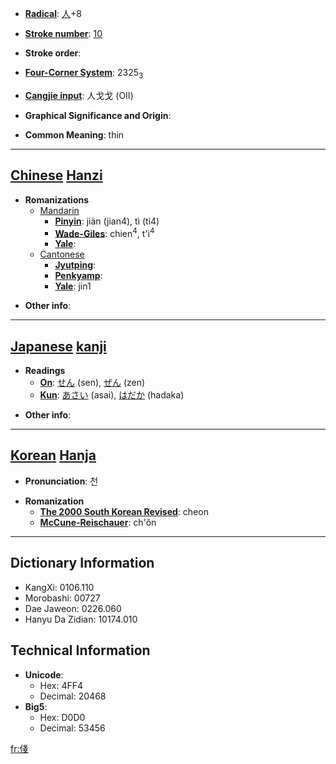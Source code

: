 * '''[[Wiktionary:Chinese radical index| Radical]]''': [[Wiktionary:Chinese radical index 人|人]]+8

* '''[[Wiktionary:Chinese total strokes index|Stroke number]]''': [[Wiktionary:Chinese total strokes index 10|10]]

* '''Stroke order''': 

* '''[[Wiktionary:Chinese four corner index|Four-Corner System]]''': 2325<sub>3</sub>

* '''[[Wiktionary:Chinese Cangjie index|Cangjie input]]''': 人戈戈 (OII)

* '''Graphical Significance and Origin''': 

* '''Common Meaning''': thin

----

== [[Chinese]] [[Hanzi]] ==

* '''Romanizations'''
** [[Mandarin]]
*** '''[[Pinyin]]''': jiàn (jian4), tì (ti4)
*** '''[[Wade-Giles]]''': chien<sup>4</sup>, t'i<sup>4</sup>
*** '''[[Yale]]''': 
**[[Cantonese]]
***'''[[Jyutping]]''':
***'''[[Penkyamp]]''': 
***'''[[Yale]]''': jin1

* '''Other info''': 

----

== [[Japanese]] [[kanji]] ==

* '''Readings'''
** '''[[On]]''': [[せん]] (sen), [[ぜん]] (zen)
** '''[[Kun]]''': [[あさい]] (asai), [[はだか]] (hadaka)

* '''Other info''':  

----

== [[Korean]] [[Hanja]] ==

* '''Pronunciation''': 천

* '''Romanization'''
** '''[[The 2000 South Korean Revised Romanization|The 2000 South Korean Revised]]''': cheon
** '''[[McCune-Reischauer]]''': ch'ŏn

----

== Dictionary Information ==

* KangXi: 0106.110
* Morobashi: 00727
* Dae Jaweon: 0226.060
* Hanyu Da Zidian: 10174.010

== Technical Information ==

* '''Unicode''':
** Hex: 4FF4
** Decimal: 20468
* '''Big5''':
** Hex: D0D0
** Decimal: 53456

[[fr:俴]]